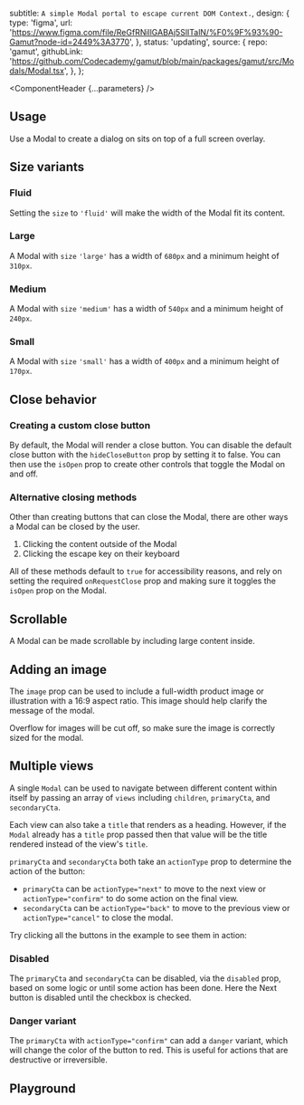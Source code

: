 


  subtitle: `A simple Modal portal to escape current DOM Context.`,
  design: {
    type: 'figma',
    url: 'https://www.figma.com/file/ReGfRNillGABAj5SlITalN/%F0%9F%93%90-Gamut?node-id=2449%3A3770',
  },
  status: 'updating',
  source: {
    repo: 'gamut',
    githubLink:
      'https://github.com/Codecademy/gamut/blob/main/packages/gamut/src/Modals/Modal.tsx',
  },
};

<Meta of={ModalStories} />

<ComponentHeader {...parameters} />

## Usage

Use a Modal to create a dialog on sits on top of a full screen overlay.

## Size variants

### Fluid

Setting the `size` to `'fluid'` will make the width of the Modal fit its content.

<Canvas of={ModalStories.Fluid} />

### Large

A Modal with `size` `'large'` has a width of `680px` and a minimum height of `310px`.

<Canvas of={ModalStories.Large} />

### Medium

A Modal with `size` `'medium'` has a width of `540px` and a minimum height of `240px`.

<Canvas of={ModalStories.Medium} />

### Small

A Modal with `size` `'small'` has a width of `400px` and a minimum height of `170px`.

<Canvas of={ModalStories.Small} />

## Close behavior

### Creating a custom close button

By default, the Modal will render a close button.
You can disable the default close button with the `hideCloseButton` prop by setting it to false.
You can then use the `isOpen` prop to create other controls that toggle the Modal on and off.

<Canvas of={ModalStories.CustomClose} />

### Alternative closing methods

Other than creating buttons that can close the Modal, there are other ways a Modal can be closed by the user.

1. Clicking the content outside of the Modal
2. Clicking the escape key on their keyboard

All of these methods default to `true` for accessibility reasons, and rely on setting the required `onRequestClose` prop and making sure it toggles the `isOpen` prop on the Modal.

<Canvas of={ModalStories.ClickOutside} />

## Scrollable

A Modal can be made scrollable by including large content inside.

<Canvas of={ModalStories.Scrollable} />

## Adding an image

The `image` prop can be used to include a full-width product image or illustration with a 16:9 aspect ratio. This image should help clarify the message of the modal.

Overflow for images will be cut off, so make sure the image is correctly sized for the modal.

<Canvas of={ModalStories.WithImage} />

## Multiple views

A single `Modal` can be used to navigate between different content within itself by passing an array of `views` including `children`, `primaryCta`, and `secondaryCta`.

Each view can also take a `title` that renders as a heading. However, if the `Modal` already has a `title` prop passed then that value will be the title rendered instead of the view's `title`.

`primaryCta` and `secondaryCta` both take an `actionType` prop to determine the action of the button:

- `primaryCta` can be `actionType="next"` to move to the next view or `actionType="confirm"` to do some action on the final view.
- `secondaryCta` can be `actionType="back"` to move to the previous view or `actionType="cancel"` to close the modal.

Try clicking all the buttons in the example to see them in action:

<Canvas of={ModalStories.MultipleViews} />

### Disabled

The `primaryCta` and `secondaryCta` can be disabled, via the `disabled` prop, based on some logic or until some action has been done. Here the Next button is disabled until the checkbox is checked.

<Canvas of={ModalStories.MultipleViewsDisabled} />

### Danger variant

The `primaryCta` with `actionType="confirm"` can add a `danger` variant, which will change the color of the button to red. This is useful for actions that are destructive or irreversible.

<Canvas of={ModalStories.MultipleViewsDanger} />

## Playground

<Canvas sourceState="shown" of={ModalStories.Default} />

<Controls />
